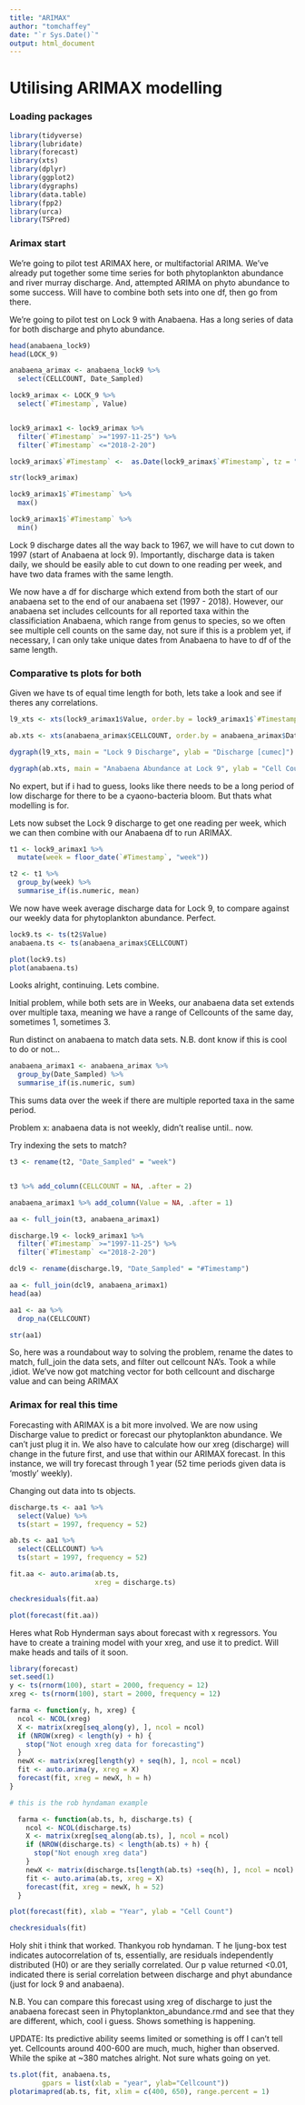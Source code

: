 ```yaml
---
title: "ARIMAX"
author: "tomchaffey"
date: "`r Sys.Date()`"
output: html_document
---
```

# Utilising ARIMAX modelling

### Loading packages
```r
library(tidyverse)
library(lubridate)
library(forecast)
library(xts)
library(dplyr)
library(ggplot2)
library(dygraphs)
library(data.table)
library(fpp2)
library(urca)
library(TSPred)
```



### Arimax start
We're going to pilot test ARIMAX here, or multifactorial ARIMA. We've already put together some time series for both phytoplankton abundance and river murray discharge. And, attempted ARIMA on phyto abundance to some success. Will have to combine both sets into one df, then go from there. 

We're going to pilot test on Lock 9 with Anabaena. Has a long series of data for both discharge and phyto abundance. 

```r
head(anabaena_lock9)
head(LOCK_9)
```

```r
anabaena_arimax <- anabaena_lock9 %>%
  select(CELLCOUNT, Date_Sampled)

lock9_arimax <- LOCK_9 %>%
  select(`#Timestamp`, Value)


lock9_arimax1 <- lock9_arimax %>%
  filter(`#Timestamp` >="1997-11-25") %>%
  filter(`#Timestamp` <="2018-2-20")

lock9_arimax$`#Timestamp` <-  as.Date(lock9_arimax$`#Timestamp`, tz = "")

str(lock9_arimax)

lock9_arimax1$`#Timestamp` %>%
  max()

lock9_arimax1$`#Timestamp` %>%
  min()

```

Lock 9 discharge dates all the way back to 1967, we will have to cut down to 1997 (start of Anabaena at lock 9). Importantly, discharge data is taken daily, we should be easily able to cut down to one reading per week, and have two data frames with the same length. 

We now have a df for discharge which extend from both the start of our anabaena set to the end of our anabaena set (1997 - 2018). However, our anabaena set includes cellcounts for all reported taxa within the classificiation Anabaena, which range from genus to species, so we often see multiple cell counts on the same day, not sure if this is a problem yet, if necessary, I can only take unique dates from Anabaena to have to df of the same length. 


### Comparative ts plots for both
Given we have ts of equal time length for both, lets take a look and see if theres any correlations. 
```r
l9_xts <- xts(lock9_arimax1$Value, order.by = lock9_arimax1$`#Timestamp`)

ab.xts <- xts(anabaena_arimax$CELLCOUNT, order.by = anabaena_arimax$Date_Sampled)

dygraph(l9_xts, main = "Lock 9 Discharge", ylab = "Discharge [cumec]")

dygraph(ab.xts, main = "Anabaena Abundance at Lock 9", ylab = "Cell Count [per mL]")
```
No expert, but if i had to guess, looks like there needs to be a long period of low discharge for there to be a cyaono-bacteria bloom. But thats what modelling is for. 

Lets now subset the Lock 9 discharge to get one reading per week, which we can then combine with our Anabaena df to run ARIMAX. 
```r
t1 <- lock9_arimax1 %>%
  mutate(week = floor_date(`#Timestamp`, "week"))

t2 <- t1 %>% 
  group_by(week) %>% 
  summarise_if(is.numeric, mean)
```

We now have week average discharge data for Lock 9, to compare against our weekly data for phytoplankton abundance. Perfect. 

```r
lock9.ts <- ts(t2$Value)
anabaena.ts <- ts(anabaena_arimax$CELLCOUNT)

plot(lock9.ts)
plot(anabaena.ts)
```
Looks alright, continuing. Lets combine. 

Initial problem, while both sets are in Weeks, our anabaena data set extends over multiple taxa, meaning we have a range of Cellcounts of the same day, sometimes 1, sometimes 3. 

Run distinct on anabaena to match data sets. N.B. dont know if this is cool to do or not... 

```r
anabaena_arimax1 <- anabaena_arimax %>%
  group_by(Date_Sampled) %>%
  summarise_if(is.numeric, sum)
```
This sums data over the week if there are multiple reported taxa in the same period. 

Problem x: anabaena data is not weekly, didn't realise until.. now. 

Try indexing the sets to match?
```r
t3 <- rename(t2, "Date_Sampled" = "week")


t3 %>% add_column(CELLCOUNT = NA, .after = 2)

anabaena_arimax1 %>% add_column(Value = NA, .after = 1)
```

```r
aa <- full_join(t3, anabaena_arimax1)
```


```r
discharge.l9 <- lock9_arimax1 %>%
  filter(`#Timestamp` >="1997-11-25") %>%
  filter(`#Timestamp` <="2018-2-20")

dcl9 <- rename(discharge.l9, "Date_Sampled" = "#Timestamp")

aa <- full_join(dcl9, anabaena_arimax1)
head(aa)

aa1 <- aa %>%
  drop_na(CELLCOUNT)

str(aa1)
```
So, here was a roundabout way to solving the problem, rename the dates to match, full_join the data sets, and filter out cellcount NA's. Took a while ,idiot. 
We've now got matching vector for both cellcount and discharge value and can being ARIMAX

### Arimax for real this time

Forecasting with ARIMAX is a bit more involved. We are now using Discharge value to predict or forecast our phytoplankton abundance. We can't just plug it in. We also have to calculate how our xreg (discharge) will change in the future first, and use that within our ARIMAX forecast. In this instance, we will try forecast through 1 year (52 time periods given data is 'mostly' weekly). 

Changing out data into ts objects. 

```r
discharge.ts <- aa1 %>%
  select(Value) %>%
  ts(start = 1997, frequency = 52)

ab.ts <- aa1 %>%
  select(CELLCOUNT) %>%
  ts(start = 1997, frequency = 52)
```


```r
fit.aa <- auto.arima(ab.ts,
                     xreg = discharge.ts)

checkresiduals(fit.aa)

plot(forecast(fit.aa))

```

Heres what Rob Hynderman says about forecast with x regressors. You have to create a training model with your xreg, and use it to predict. Will make heads and tails of it soon. 

```r
library(forecast)
set.seed(1)
y <- ts(rnorm(100), start = 2000, frequency = 12)
xreg <- ts(rnorm(100), start = 2000, frequency = 12)

farma <- function(y, h, xreg) {
  ncol <- NCOL(xreg)
  X <- matrix(xreg[seq_along(y), ], ncol = ncol)
  if (NROW(xreg) < length(y) + h) {
    stop("Not enough xreg data for forecasting")
  }
  newX <- matrix(xreg[length(y) + seq(h), ], ncol = ncol)
  fit <- auto.arima(y, xreg = X)
  forecast(fit, xreg = newX, h = h)
}

# this is the rob hyndaman example
```

```r
  farma <- function(ab.ts, h, discharge.ts) {
    ncol <- NCOL(discharge.ts)
    X <- matrix(xreg[seq_along(ab.ts), ], ncol = ncol)
    if (NROW(discharge.ts) < length(ab.ts) + h) {
      stop("Not enough xreg data")
    }
    newX <- matrix(discharge.ts[length(ab.ts) +seq(h), ], ncol = ncol)
    fit <- auto.arima(ab.ts, xreg = X)
    forecast(fit, xreg = newX, h = 52)
  }

plot(forecast(fit), xlab = "Year", ylab = "Cell Count")

checkresiduals(fit)
```

Holy shit i think that worked. Thankyou rob hyndaman. T
he ljung-box test indicates autocorrelation of ts, essentially, are residuals independently distributed (H0) or are they serially correlated. Our p value returned <0.01, indicated there is serial correlation between discharge and phyt abundance (just for lock 9 and anabaena). 

N.B. You can compare this forecast using xreg of discharge to just the anabaena forecast seen in Phytoplankton_abundance.rmd and see that they are different, which, cool i guess. Shows something is happening. 

UPDATE: Its predictive ability seems limited or something is off I can't tell yet. Cellcounts around 400-600 are much, much, higher than observed. While the spike at ~380 matches alright. Not sure whats going on yet. 

```r
ts.plot(fit, anabaena.ts, 
        gpars = list(xlab = "year", ylab="Cellcount"))
plotarimapred(ab.ts, fit, xlim = c(400, 650), range.percent = 1)
```


